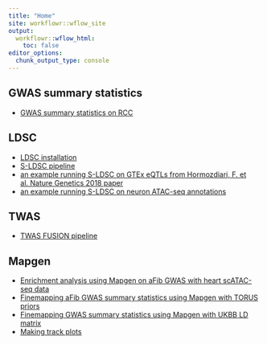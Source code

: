 ```yaml
---
title: "Home"
site: workflowr::wflow_site
output:
  workflowr::wflow_html:
    toc: false
editor_options:
  chunk_output_type: console
---
```


## GWAS summary statistics

* [GWAS summary statistics on RCC](GWAS_sumstats.html)

## LDSC

* [LDSC installation](ldsc_install.html)
* [S-LDSC pipeline](sldsc_pipeline.html)
* [an example running S-LDSC on GTEx eQTLs from Hormozdiari, F. et al. Nature Genetics 2018 paper](sldsc_example_GTEx_QTLs.html)
* [an example running S-LDSC on neuron ATAC-seq annotations](sldsc_example_neuron_ATACseq.html)

## TWAS

* [TWAS FUSION pipeline](twas_fusion_pipeline.html)

## Mapgen

* [Enrichment analysis using Mapgen on aFib GWAS with heart scATAC-seq data](mapgen_torus_enrichment_heart_atlas.html)
* [Finemapping aFib GWAS summary statistics using Mapgen with TORUS priors](mapgen_torus_susie_AF.html)
* [Finemapping GWAS summary statistics using Mapgen with UKBB LD matrix](mapgen_finemapping_diagnosis_ukbb_ld.html)
* [Making track plots](make_mapgen_trackplots.html)

